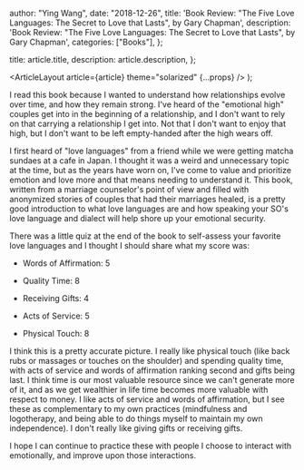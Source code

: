 
  author: "Ying Wang",
  date: "2018-12-26",
  title:
    'Book Review: "The Five Love Languages: The Secret to Love that Lasts", by Gary Chapman',
  description:
    'Book Review: "The Five Love Languages: The Secret to Love that Lasts", by Gary Chapman',
  categories: ["Books"],
};

  title: article.title,
  description: article.description,
};

  <ArticleLayout article={article} theme="solarized" {...props} />
);

I read this book because I wanted to understand how relationships evolve over
time, and how they remain strong. I've heard of the "emotional high" couples get
into in the beginning of a relationship, and I don't want to rely on that
carrying a relationship I get into. Not that I don't want to enjoy that high,
but I don't want to be left empty-handed after the high wears off.

I first heard of "love languages" from a friend while we were getting matcha
sundaes at a cafe in Japan. I thought it was a weird and unnecessary topic at
the time, but as the years have worn on, I've come to value and prioritize
emotion and love more and that means needing to understand it. This book,
written from a marriage counselor's point of view and filled with anonymized
stories of couples that had their marriages healed, is a pretty good
introduction to what love languages are and how speaking your SO's love language
and dialect will help shore up your emotional security.

There was a little quiz at the end of the book to self-assess your favorite love
languages and I thought I should share what my score was:

- Words of Affirmation: 5

- Quality Time: 8

- Receiving Gifts: 4

- Acts of Service: 5

- Physical Touch: 8

I think this is a pretty accurate picture. I really like physical touch (like
back rubs or massages or touches on the shoulder) and spending quality time,
with acts of service and words of affirmation ranking second and gifts being
last. I think time is our most valuable resource since we can't generate more of
it, and as we get wealthier in life time becomes more valuable with respect to
money. I like acts of service and words of affirmation, but I see these as
complementary to my own practices (mindfulness and logotherapy, and being able
to do things myself to maintain my own independence). I don't really like giving
gifts or receiving gifts.

I hope I can continue to practice these with people I choose to interact with
emotionally, and improve upon those interactions.
